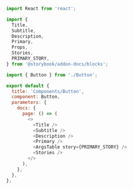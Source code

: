```js
import React from 'react';

import {
  Title,
  Subtitle,
  Description,
  Primary,
  Props,
  Stories,
  PRIMARY_STORY,
} from '@storybook/addon-docs/blocks';

import { Button } from './Button';

export default {
  title: 'Components/Button',
  component: Button,
  parameters: {
    docs: {
      page: () => (
        <>
          <Title />
          <Subtitle />
          <Description />
          <Primary />
          <ArgsTable story={PRIMARY_STORY} />
          <Stories />
        </>
      ),
    },
  },
};
```
